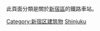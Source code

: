 {{東京都區部行政區劃分類導航|鐵路車站}}
此頁面分類是關於[[新宿區|新宿區]]的鐵路車站。
{{Commonscat|Train stations in Shinjuku ward}}
[[Category:新宿区建筑物|Category:新宿区建筑物]]
[[Category:東京都區部鐵路車站|Shinjuku]]